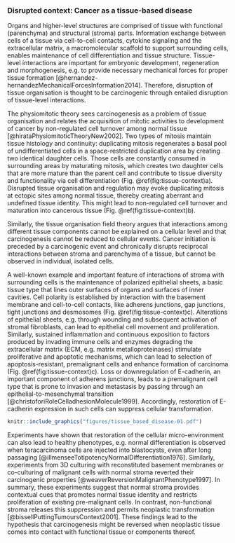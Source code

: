 ### Disrupted context: Cancer as a tissue-based disease {#development}

Organs and higher-level structures are comprised of tissue with functional (parenchyma) and structural (stroma) parts. Information exchange between cells of a tissue via cell-to-cell contacts, cytokine signaling and the extracellular matrix, a macromolecular scaffold to support surrounding cells, enables maintenance of cell differentiation and tissue structure. Tissue-level interactions are important for embryonic development, regeneration and morphogenesis, e.g. to provide necessary mechanical forces for proper tissue formation [@hernandez-hernandezMechanicalForcesInformation2014]. Therefore, disruption of tissue organisation is thought to be carcinogenic through entailed disruption of tissue-level interactions.

The physiomitotic theory sees carcinogenesis as a problem of tissue organisation and relates the acquisition of mitotic activities to development of cancer by non-regulated cell turnover among normal tissue [@hirataPhysiomitoticTheoryNew2002]. Two types of mitosis maintain tissue histology and continuity: duplicating mitosis regenerates a basal pool of undifferentiated cells in a space-restricted duplication area by creating two identical daughter cells. Those cells are constantly consumed in surrounding areas by maturating mitosis, which creates two daughter cells that are more mature than the parent cell and contribute to tissue diversity and functionality via cell differentiation (Fig. \@ref(fig:tissue-context)a).
Disrupted tissue organisation and regulation may evoke duplicating mitosis at ectopic sites among normal tissue, thereby creating aberrant and undefined tissue identity. This might lead to non-regulated cell turnover and maturation into cancerous tissue (Fig. \@ref(fig:tissue-context)b).

Similarly, the tissue organisation field theory argues that interactions among different tissue components cannot be explained on a cellular level and that carcinogenesis cannot be reduced to cellular events. Cancer initiation is preceded by a carcinogenic event and chronically disrupts reciprocal interactions between stroma and parenchyma of a tissue, but cannot be observed in individual, isolated cells.

A well-known example and important feature of interactions of stroma with surrounding cells is the maintenance of polarized epithelial sheets, a basic tissue type that lines outer surfaces of organs and surfaces of inner cavities. Cell polarity is established by interaction with the basement membrane and cell-to-cell contacts, like adherens junctions, gap junctions, tight junctions and desmosomes (Fig. \@ref(fig:tissue-context)c). Alterations of epithelial sheets, e.g. through wounding and subsequent activation of stromal fibroblasts, can lead to epithelial cell movement and proliferation. Similarly, sustained inflammation and continuous exposition to factors produced by invading immune cells and enzymes degrading the extracellular matrix (ECM, e.g. matrix metalloproteinases) stimulate proliferative and apoptotic mechanisms, which can lead to selection of apoptosis-resistant, premalignant cells and enhance formation of carcinoma (Fig. \@ref(fig:tissue-context)c). Loss or downregulation of E-cadherin, an important component of adherens junctions, leads to a premalignant cell type that is prone to invasion and metastasis by passing through an epithelial-to-mesenchymal transition [@christoforiRoleCelladhesionMolecule1999]. Accordingly, restoration of E-cadherin expression in such cells can suppress cellular transformation.

```r

knitr::include_graphics("figures/tissue_based_disease-01.pdf")
```

Experiments have shown that restoration of the cellular micro-environment can also lead to healthy phenotypes, e.g. normal differentiation is observed when teracarcinoma cells are injected into blastocysts, even after long passaging [@illmenseeTotipotencyNormalDifferentiation1976]. Similarly, experiments from 3D culturing with reconstituted basement membranes or co-culturing of malignant cells with normal stroma reverted their carcinogenic properties [@weaverReversionMalignantPhenotype1997]. In summary, these experiments suggest that normal stroma provides contextual cues that promotes normal tissue identity and restricts proliferation of existing pre-malignant cells. In contrast, non-functional stroma releases this suppression and permits neoplastic transformation [@bissellPuttingTumoursContext2001]. These findings lead to the hypothesis that carcinogenesis might be reversed when neoplastic tissue comes into contact with functional tissue or components thereof.
